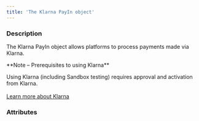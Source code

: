 ```yaml
---
title: 'The Klarna PayIn object'
---
```


  
### Description
The Klarna PayIn object allows platforms to process payments made via Klarna.  

<Note>  
**Note – Prerequisites to using Klarna** 
  
Using Klarna (including Sandbox testing) requires approval and activation from Klarna.  
</Note>  
<a href="#" class="btn Secondary normal">Learn more about Klarna</a>  

### Attributes  

<Id />  

<Tag />  

<CreationDate />  

<AuthorId1 />  

<DebitedFunds4 />  

<CreditedFunds4 />  

<Fees3 />  

<Status1 />  

<ResultCode />  

<ResultMessage />  

<ExecutionDate />  

<Type />  

<Nature />  

<CreditedWalletId1 />  

<CreditedUserId />  

<PaymentType3 />  

<ExecutionType />  

<ReturnURL1 />  

<RedirectURL />  

<StatementDescriptor />  

<Billing />  

<Shipping />  

<LineItems />  

<Country2 />  

<Culture1 />  

<Email />  

<Phone1 />  

<PaymentMethod />  

<AdditionalData />  

<Reference />  

<ProfilingAttemptReference />